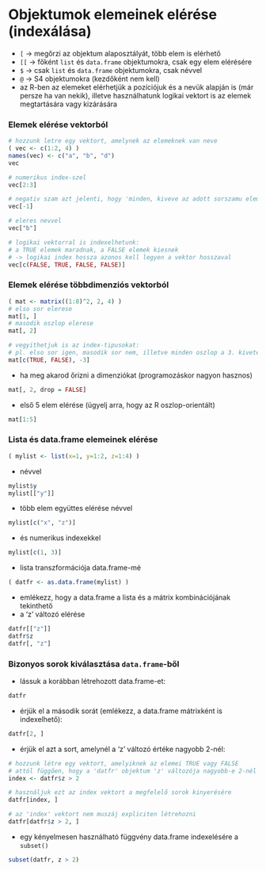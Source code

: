 # Objektumok elemeinek elérése (indexálása)

- `[` -> megőrzi az objektum alaposztályát, több elem is elérhető
- `[[` -> főként `list` és `data.frame` objektumokra, csak egy elem elérésére
- `$` -> csak `list` és `data.frame` objektumokra, csak névvel
- `@` -> S4 objektumokra (kezdőként nem kell)
- az R-ben az elemeket elérhetjük a pozíciójuk és a nevük alapján is (már 
persze ha van nekik), illetve használhatunk logikai vektort is az elemek 
megtartására vagy kizárására


### Elemek elérése vektorból

```r
# hozzunk letre egy vektort, amelynek az elemeknek van neve
( vec <- c(1:2, 4) )
names(vec) <- c("a", "b", "d")
vec

# numerikus index-szel
vec[2:3]

# negativ szam azt jelenti, hogy 'minden, kiveve az adott sorszamu elem'
vec[-1]

# eleres nevvel
vec["b"]

# logikai vektorral is indexelhetunk: 
# a TRUE elemek maradnak, a FALSE elemek kiesnek
# -> logikai index hossza azonos kell legyen a vektor hosszaval
vec[c(FALSE, TRUE, FALSE, FALSE)]
```

### Elemek elérése többdimenziós vektorból
```r
( mat <- matrix((1:8)^2, 2, 4) )
# elso sor elerese
mat[1, ]
# masodik oszlop elerese
mat[, 2]

# vegyithetjuk is az index-tipusokat:
# pl. elso sor igen, masodik sor nem, illetve minden oszlop a 3. kivetelevel:
mat[c(TRUE, FALSE), -3]
```

- ha meg akarod őrizni a dimenziókat (programozáskor nagyon hasznos)
```r
mat[, 2, drop = FALSE]
```
- első 5 elem elérése (ügyelj arra, hogy az R oszlop-orientált)
```r
mat[1:5]
```

### Lista és data.frame elemeinek elérése
```r
( mylist <- list(x=1, y=1:2, z=1:4) )
```

- névvel
```r
mylist$y
mylist[["y"]]
```

- több elem együttes elérése névvel
```r
mylist[c("x", "z")]
```
- és numerikus indexekkel
```r
mylist[c(1, 3)]
```

- lista transzformációja data.frame-mé
```r
( datfr <- as.data.frame(mylist) )
```

- emlékezz, hogy a data.frame a lista és a mátrix kombinációjának tekinthető
- a 'z' változó elérése
```r
datfr[["z"]] 
datfr$z
datfr[, "z"]
```


### Bizonyos sorok kiválasztása `data.frame`-ből

- lássuk a korábban létrehozott data.frame-et:
```r
datfr
```

- érjük el a második sorát (emlékezz, a data.frame mátrixként is indexelhető):
```r
datfr[2, ]
```

- érjük el azt a sort, amelynél a 'z' változó értéke nagyobb 2-nél:
```r
# hozzunk létre egy vektort, amelyiknek az elemei TRUE vagy FALSE
# attól függően, hogy a 'datfr' objektum 'z' változója nagyobb-e 2-nél
index <- datfr$z > 2

# használjuk ezt az index vektort a megfelelő sorok kinyerésére
datfr[index, ]

# az 'index' vektort nem muszáj expliciten létrehozni
datfr[datfr$z > 2, ]
```

- egy kényelmesen használható függvény data.frame indexelésére a `subset()`
```r
subset(datfr, z > 2)
```


